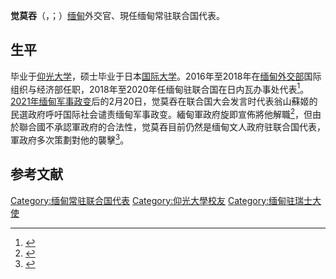 '''觉莫吞'''（{{lang-my|ကျော်မိုးထွန်း}}，{{lang-en|Kyaw Moe Tun}}；{{bd|1969年|7月21日||}}）[[缅甸|缅甸]]外交官、現任缅甸常驻联合国代表。
{{infobox officeholder
|name = 覺莫吞
|gender = 男
|office = {{flagicon|緬甸}} [[緬甸常驻联合国代表|緬甸常驻联合国代表]]
|term_start = 2020年10月20日
|term_end =
|predecessor = 
|successor =
|president  = [[溫敏|溫敏]]
|1blankname = [[國務資政_(緬甸)|国务资政]]
|1namedata  = [[翁山蘇姬|翁山蘇姬]]
|birth_date = {{birth date and age|1969|07|21}}
|birth_place = {{flag|緬甸}}
|death_date = 
|death_place = 
|death_cause =
|nationality = {{flag|緬甸}}
|educate = 
* 畢業於仰光大學
* 日本[[國際大學|國際大學]]
|children = 
}}

==生平==
毕业于[[仰光大学|仰光大学]]，硕士毕业于日本[[国际大学|国际大学]]。2016年至2018年在[[缅甸外交部|缅甸外交部]]国际组织与经济部任职，2018年至2020年任缅甸驻联合国在日内瓦办事处代表<ref>{{Cite web|title=3月1日译名发布：觉莫吞|url=http://www.cankaoxiaoxi.com/ym/20210301/2436075.shtml|access-date=2021-05-25|date=2021-03-01|publisher=[[参考消息|参考消息]]|language=zh}}</ref>。[[2021年缅甸军事政变|2021年缅甸军事政变]]后的2月20日，觉莫吞在联合国大会发言时代表翁山蘇姬的民選政府呼吁国际社会谴责缅甸军事政变。緬甸軍政府旋即宣佈將他解職<ref>{{cite news |title=两使节分庭抗礼：谁是缅甸驻联合国合法代表？ |url=https://www.voachinese.com/a/who-represents-myanmar-at-the-un-20210302/5799507.html |accessdate=2021-03-04 |archive-date=2021-05-06 |archive-url=https://web.archive.org/web/20210506142806/https://www.voachinese.com/a/who-represents-myanmar-at-the-un-20210302/5799507.html |dead-url=no }}</ref>，但由於聯合國不承認軍政府的合法性，觉莫吞目前仍然是缅甸文人政府驻联合国代表，軍政府多次策劃對他的襲擊<ref>{{Cite web|title=Interview: 'I Do Not Feel Worried at All Now,' Myanmar Envoy Says of Foiled Attack|url=https://www.rfa.org/english/news/myanmar/envoy-interview-08092021160539.html|access-date=2021-10-08|website=Radio Free Asia|language=en}}</ref>。

== 参考文献 ==
<references />

{{Myanmar-stub}}
{{DEFAULTSORT:Kyaw Moe Tun}}
[[Category:缅甸常驻联合国代表|Category:缅甸常驻联合国代表]]
[[Category:仰光大學校友|Category:仰光大學校友]]
[[Category:缅甸驻瑞士大使|Category:缅甸驻瑞士大使]]